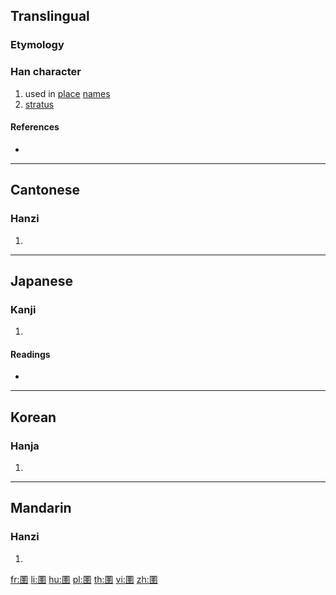 ==Translingual==

===Etymology===
{{Han compound|囗|睪|c1=s|c2=p|ls=psc}}

===Han character===
{{Han char|rn=31|rad=囗|as=13|sn=16|four=60401|canj=WWLJ|ids=⿴囗睪}}

# used in [[place]] [[name]]s
# [[stratus]]

====References====
* {{Han ref|kx=0221.110|dkj=04850|dj=0453.110|hdz=10726.150|uh=571B|ud=22299|bh=E948|bd=59720}}

----

==Cantonese==

===Hanzi===
{{yue-hanzi|jyut=[[jik6]]|y=yik6}}

# {{defn|lang=yue|sort=囗13}}

----

==Japanese==

===Kanji===
{{ja-kanji|grade=|rs=囗13}}

# {{defn|lang=ja|sort=囗13}}

====Readings====
* {{ja-readings|on=[[えき]] (eki), [[やく]] (yaku)|kun=[[めぐりゆく]] (meguriyuku)}}

----

==Korean==

===Hanja===
{{ko-hanja|hangeul=[[역]]|rv=yeok|mr=yŏk}}

# {{defn|lang=ko|sort=囗13}}

----

==Mandarin==

===Hanzi===
{{cmn-hanzi|pin=[[yì]] ([[yi4]])|wg=i<sup>4</sup>}}

# {{defn|lang=cmn|sort=囗13}}

[[fr:圛]]
[[li:圛]]
[[hu:圛]]
[[pl:圛]]
[[th:圛]]
[[vi:圛]]
[[zh:圛]]